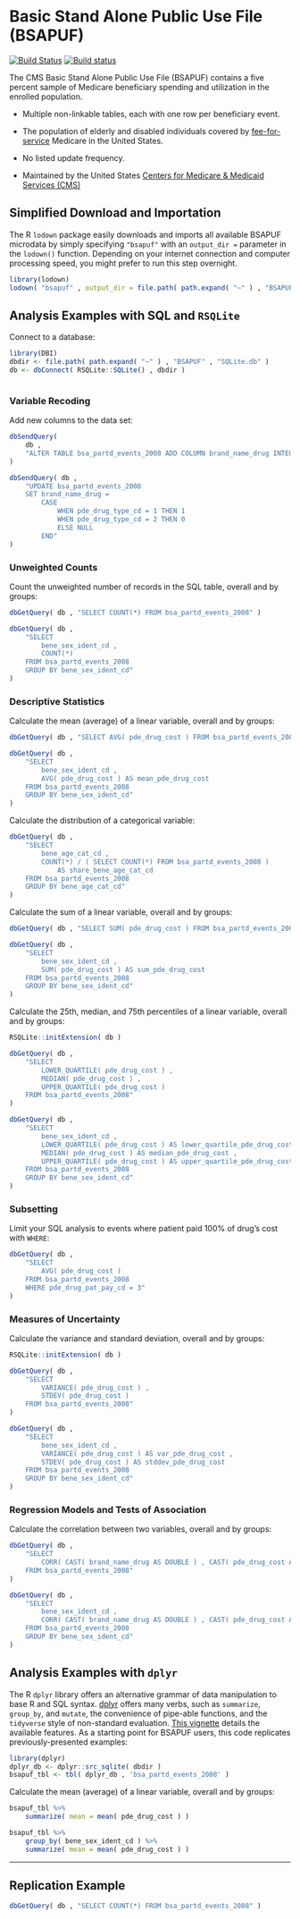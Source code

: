 # Basic Stand Alone Public Use File (BSAPUF) {-}

[![Build Status](https://travis-ci.org/asdfree/bsapuf.svg?branch=master)](https://travis-ci.org/asdfree/bsapuf) [![Build status](https://ci.appveyor.com/api/projects/status/github/asdfree/bsapuf?svg=TRUE)](https://ci.appveyor.com/project/ajdamico/bsapuf)

The CMS Basic Stand Alone Public Use File (BSAPUF) contains a five percent sample of Medicare beneficiary spending and utilization in the enrolled population.

* Multiple non-linkable tables, each with one row per beneficiary event.

* The population of elderly and disabled individuals covered by [fee-for-service](https://en.wikipedia.org/wiki/Fee-for-service) Medicare in the United States.

* No listed update frequency.

* Maintained by the United States [Centers for Medicare & Medicaid Services (CMS)](http://www.cms.gov/)

## Simplified Download and Importation {-}

The R `lodown` package easily downloads and imports all available BSAPUF microdata by simply specifying `"bsapuf"` with an `output_dir =` parameter in the `lodown()` function. Depending on your internet connection and computer processing speed, you might prefer to run this step overnight.

```r
library(lodown)
lodown( "bsapuf" , output_dir = file.path( path.expand( "~" ) , "BSAPUF" ) )
```

## Analysis Examples with SQL and `RSQLite` \ {-}

Connect to a database:

```r
library(DBI)
dbdir <- file.path( path.expand( "~" ) , "BSAPUF" , "SQLite.db" )
db <- dbConnect( RSQLite::SQLite() , dbdir )
```

```r

```

### Variable Recoding {-}

Add new columns to the data set:
```r
dbSendQuery( 
	db , 
	"ALTER TABLE bsa_partd_events_2008 ADD COLUMN brand_name_drug INTEGER" 
)

dbSendQuery( db , 
	"UPDATE bsa_partd_events_2008 
	SET brand_name_drug = 
		CASE 
			WHEN pde_drug_type_cd = 1 THEN 1 
			WHEN pde_drug_type_cd = 2 THEN 0 
			ELSE NULL 
		END" 
)
```

### Unweighted Counts {-}

Count the unweighted number of records in the SQL table, overall and by groups:
```r
dbGetQuery( db , "SELECT COUNT(*) FROM bsa_partd_events_2008" )

dbGetQuery( db ,
	"SELECT
		bene_sex_ident_cd ,
		COUNT(*) 
	FROM bsa_partd_events_2008
	GROUP BY bene_sex_ident_cd"
)
```

### Descriptive Statistics {-}

Calculate the mean (average) of a linear variable, overall and by groups:
```r
dbGetQuery( db , "SELECT AVG( pde_drug_cost ) FROM bsa_partd_events_2008" )

dbGetQuery( db , 
	"SELECT 
		bene_sex_ident_cd , 
		AVG( pde_drug_cost ) AS mean_pde_drug_cost
	FROM bsa_partd_events_2008 
	GROUP BY bene_sex_ident_cd" 
)
```

Calculate the distribution of a categorical variable:
```r
dbGetQuery( db , 
	"SELECT 
		bene_age_cat_cd , 
		COUNT(*) / ( SELECT COUNT(*) FROM bsa_partd_events_2008 ) 
			AS share_bene_age_cat_cd
	FROM bsa_partd_events_2008 
	GROUP BY bene_age_cat_cd" 
)
```

Calculate the sum of a linear variable, overall and by groups:
```r
dbGetQuery( db , "SELECT SUM( pde_drug_cost ) FROM bsa_partd_events_2008" )

dbGetQuery( db , 
	"SELECT 
		bene_sex_ident_cd , 
		SUM( pde_drug_cost ) AS sum_pde_drug_cost 
	FROM bsa_partd_events_2008 
	GROUP BY bene_sex_ident_cd" 
)
```

Calculate the 25th, median, and 75th percentiles of a linear variable, overall and by groups:
```r
RSQLite::initExtension( db )

dbGetQuery( db , 
	"SELECT 
		LOWER_QUARTILE( pde_drug_cost ) , 
		MEDIAN( pde_drug_cost ) , 
		UPPER_QUARTILE( pde_drug_cost ) 
	FROM bsa_partd_events_2008" 
)

dbGetQuery( db , 
	"SELECT 
		bene_sex_ident_cd , 
		LOWER_QUARTILE( pde_drug_cost ) AS lower_quartile_pde_drug_cost , 
		MEDIAN( pde_drug_cost ) AS median_pde_drug_cost , 
		UPPER_QUARTILE( pde_drug_cost ) AS upper_quartile_pde_drug_cost
	FROM bsa_partd_events_2008 
	GROUP BY bene_sex_ident_cd" 
)
```

### Subsetting {-}

Limit your SQL analysis to events where patient paid 100% of drug's cost with `WHERE`:
```r
dbGetQuery( db ,
	"SELECT
		AVG( pde_drug_cost )
	FROM bsa_partd_events_2008
	WHERE pde_drug_pat_pay_cd = 3"
)
```

### Measures of Uncertainty {-}

Calculate the variance and standard deviation, overall and by groups:
```r
RSQLite::initExtension( db )

dbGetQuery( db , 
	"SELECT 
		VARIANCE( pde_drug_cost ) , 
		STDEV( pde_drug_cost ) 
	FROM bsa_partd_events_2008" 
)

dbGetQuery( db , 
	"SELECT 
		bene_sex_ident_cd , 
		VARIANCE( pde_drug_cost ) AS var_pde_drug_cost ,
		STDEV( pde_drug_cost ) AS stddev_pde_drug_cost
	FROM bsa_partd_events_2008 
	GROUP BY bene_sex_ident_cd" 
)
```

### Regression Models and Tests of Association {-}

Calculate the correlation between two variables, overall and by groups:
```r
dbGetQuery( db , 
	"SELECT 
		CORR( CAST( brand_name_drug AS DOUBLE ) , CAST( pde_drug_cost AS DOUBLE ) )
	FROM bsa_partd_events_2008" 
)

dbGetQuery( db , 
	"SELECT 
		bene_sex_ident_cd , 
		CORR( CAST( brand_name_drug AS DOUBLE ) , CAST( pde_drug_cost AS DOUBLE ) )
	FROM bsa_partd_events_2008 
	GROUP BY bene_sex_ident_cd" 
)
```

## Analysis Examples with `dplyr` \ {-}

The R `dplyr` library offers an alternative grammar of data manipulation to base R and SQL syntax. [dplyr](https://github.com/tidyverse/dplyr/) offers many verbs, such as `summarize`, `group_by`, and `mutate`, the convenience of pipe-able functions, and the `tidyverse` style of non-standard evaluation. [This vignette](https://cran.r-project.org/web/packages/dplyr/vignettes/dplyr.html) details the available features. As a starting point for BSAPUF users, this code replicates previously-presented examples:

```r
library(dplyr)
dplyr_db <- dplyr::src_sqlite( dbdir )
bsapuf_tbl <- tbl( dplyr_db , 'bsa_partd_events_2008' )
```
Calculate the mean (average) of a linear variable, overall and by groups:
```r
bsapuf_tbl %>%
	summarize( mean = mean( pde_drug_cost ) )

bsapuf_tbl %>%
	group_by( bene_sex_ident_cd ) %>%
	summarize( mean = mean( pde_drug_cost ) )
```

---

## Replication Example {-}

```r
dbGetQuery( db , "SELECT COUNT(*) FROM bsa_partd_events_2008" )
```

